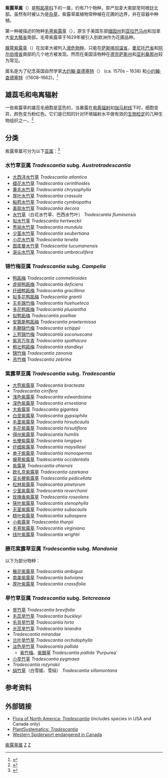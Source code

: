 {{Automatic taxobox
| image = Spiderwort Blue Flower 2.JPG
| image_caption = [[毛萼紫露草|毛萼紫露草]]''Tradescantia virginiana''
| taxon = Tradescantia
| authority = [[L.|L.]], 1753<ref name="GRIN">{{cite web |url=http://www.ars-grin.gov/cgi-bin/npgs/html/genus.pl?12239 |title=Genus: ''Tradescantia'' L. |work=Germplasm Resources Information Network |publisher=United States Department of Agriculture |date=2004-08-10 |accessdate=2011-03-20 |deadurl=yes |archiveurl=https://web.archive.org/web/20110605012349/http://www.ars-grin.gov/cgi-bin/npgs/html/genus.pl?12239 |archivedate=2011-06-05 }}</ref>
|subdivision = 见正文。
|synonyms = ''Campelia'' <small>Rich.</small><br>
''Cymbispatha'' <small>Pichon</small><br>
''Mandonia'' <small>Hassk.</small><br>
''Neomandonia'' <small>Hutch.</small><br>
''Neotreleasea'' <small>Rose</small><br>
''Rhoeo'' <small>Hance</small><br>
''Separotheca'' <small>Waterf.</small><br>
''Setcreasea'' <small>K.Schum. & Syd.</small><br>
''Treleasea'' <small>Rose</small><br>
''Zebrina'' <small>Schnizl.</small><ref name="GRIN"/>
|}}

'''紫露草属'''（{{lang-xm|Tradescantia}}）是[[鸭跖草科|鸭跖草科]]下的一属，约有71个物种，原产加拿大南部至阿根廷北部。虽然有时被认为是[[杂草|杂草]]，紫露草属植物常种植在花圃的边界，并在容器中种植。

第一种被描述的物种[[毛萼紫露草|毛萼紫露草]]（{{lang|la|''Tradescantia virginiana''}}），原生于美国东部[[缅因州|缅因州]]到[[亚拉巴马州|亚拉巴马州]]和加拿大[[安大略省|安大略省]]南部。毛萼紫露草于1629年被引入到欧洲作为花圃品种。

[[腺萼紫露草|腺萼紫露草]]（{{lang|la|''Tradescantia occidentalis''}}）在加拿大被列入[[濒危物种|濒危物种]]，只能在[[萨斯喀彻温省|萨斯喀彻温省]]，[[曼尼托巴省|曼尼托巴省]]和[[阿尔伯塔省|阿尔伯塔省]]南部的几个地方被发现。然而在美国该物种在[[德克萨斯州|德克萨斯州]]和[[亚利桑那州|亚利桑那州]]较为常见。

属名是为了纪念英国自然学家[[大约翰·查德塞特|大约翰·查德塞特]]（{{lang|en|John Tradescant the Elder}}） (ca. 1570s – 1638) 和[[小约翰·查德塞特|小约翰·查德塞特]]（{{lang|en|John Tradescant the Younger}}(1608–1662)。<ref>{{cite book |url=http://books.google.com/books?id=zIOvJSJs-IkC |first=Umberto |last=Quattrocchi |title=CRC World Dictionary of Plant Names: Common Names, Scientific Names, Eponyms, Synonyms, and Etymology |volume=IV R-Z |year=2000 |publisher=Taylor & Francis US |isbn=978-0-8493-2678-3 |page=2697 |access-date=2014-01-15 |archive-date=2020-06-14 |archive-url=https://web.archive.org/web/20200614074718/https://books.google.com/books?id=zIOvJSJs-IkC |dead-url=no }}</ref>

==雄蕊毛和电离辐射==
一些紫露草的雄蕊毛细胞是蓝色的，当暴露在[[电离辐射|电离辐射]]如[[伽马射线|伽马射线]]下时，细胞变异，颜色变为粉红色。它们是已知的针对环境辐射水平做有效的[[生物检定法|生物检定]]的几种生物组织之一。<ref>{{cite journal |url=http://dx.doi.org/10.1266/jjg.47.411 |first=Sadao |last=Ichikawa |title=Somatic Mutatiion Rate in ''Tradescantia'' Stamen Hairs at Low Radiation Levels: Finding of Low Doubling Doses of Mutations |journal=The Japanese Journal of Genetics |year=1972 |volume=47 |issue=6 |pages=411–421 |access-date=2014-01-15 |archive-date=2020-03-28 |archive-url=https://web.archive.org/web/20200328043844/https://www.jstage.jst.go.jp/article/ggs1921/47/6/47_6_411/_article |dead-url=no }}</ref>

==分类==
紫露草属可分为以下[[亚属|亚属]]：<ref>{{Cite journal|title=Morphological phylogeny of ''Tradescantia'' L. (Commelinaceae) sheds light on a new infrageneric classification for the genus and novelties on the systematics of subtribe Tradescantiinae|author=|url=https://phytokeys.pensoft.net/article/20388/|last=Pellegrini|first=Marco O. O.|date=2017-10-26|journal=PhytoKeys|doi=10.3897/phytokeys.89.20388|volume=89|pages=11–72|issn=1314-2003|pmc=PMC5672149|pmid=29118649|access-date=2021-12-06|archive-date=2021-12-06|archive-url=https://web.archive.org/web/20211206081404/https://phytokeys.pensoft.net/article/20388/|dead-url=no}}</ref>

===水竹草亚属 ''Tradescantia'' subg. ''Austrotradescantia''===
*[[大西洋水竹草|大西洋水竹草]] ''Tradescantia atlantica''
*[[蜡花水竹草|蜡花水竹草]] ''Tradescantia cerinthoides''
*[[黄毛水竹草|黄毛水竹草]] ''Tradescantia chrysophylla''
*[[厚叶水竹草|厚叶水竹草]] ''Tradescantia crassula''
*[[船苞水竹草|船苞水竹草]] ''Tradescantia cymbispatha''
*[[美观水竹草|美观水竹草]] ''Tradescantia decora''
*[[水竹草|水竹草]]（白花水竹草、巴西水竹叶） ''Tradescantia fluminensis''
*[[拟水竹草|拟水竹草]] ''Tradescantia hertweckii''
*[[秀丽水竹草|秀丽水竹草]] ''Tradescantia mundula''
*[[少茎水竹草|少茎水竹草]] ''Tradescantia seubertiana''
*[[小花水竹草|小花水竹草]] ''Tradescantia tenella''
*[[图库曼水竹草|图库曼水竹草]] ''Tradescantia tucumanensis''
*[[渐尖水竹草|渐尖水竹草]] ''Tradescantia umbraculifera''

===锦竹梅亚属 ''Tradescantia'' subg. ''Campelia''===
*[[鸭跖梅|鸭跖梅]] ''Tradescantia commelinoides''
*[[虚弱鸭跖梅|虚弱鸭跖梅]] ''Tradescantia deficiens''
*[[纤细鸭跖梅|纤细鸭跖梅]] ''Tradescantia gracillima''
*[[拟多花鸭跖梅|拟多花鸭跖梅]] ''Tradescantia grantii''
*[[无毛锦竹梅|无毛锦竹梅]] ''Tradescantia huehueteca''
*[[多花鸭跖梅|多花鸭跖梅]] ''Tradescantia plusiantha''
*[[拟鸭跖梅|拟鸭跖梅]] ''Tradescantia poelliae''
*[[安第斯鸭跖梅|安第斯鸭跖梅]] ''Tradescantia praetermissa''
*[[毛鞘锦竹梅|毛鞘锦竹梅]] ''Tradescantia schippii''
*[[三苞锦竹梅|三苞锦竹梅]] ''Tradescantia soconuscana''
*[[紫背万年青|紫背万年青]] ''Tradescantia spathacea''
*[[粗壮鸭跖梅|粗壮鸭跖梅]] ''Tradescantia standleyi''
*[[锦竹梅|锦竹梅]] ''Tradescantia zanonia''
*[[吊竹梅|吊竹梅]] ''Tradescantia zebrina''

===紫露草亚属 ''Tradescantia'' subg. ''Tradescantia''===
*[[大苞紫露草|大苞紫露草]] ''Tradescantia bracteata''
*''Tradescantia cirrifera''
*[[浅色紫露草|浅色紫露草]] ''Tradescantia edwardsiana''
*[[深色紫露草|深色紫露草]] ''Tradescantia ernestiana''
*[[大紫露草|大紫露草]] ''Tradescantia gigantea''
*[[白垩紫露草|白垩紫露草]] ''Tradescantia gypsophila''
*[[毛茎紫露草|毛茎紫露草]] ''Tradescantia hirsuticaulis''
*[[毛花紫露草|毛花紫露草]] ''Tradescantia hirsutiflora''
*[[得州紫露草|得州紫露草]] ''Tradescantia humilis''
*[[长梗紫露草|长梗紫露草]] ''Tradescantia longipes''
*[[纤细紫露草|纤细紫露草]] ''Tradescantia maysillesii''
*[[单子紫露草|单子紫露草]] ''Tradescantia monosperma''
*[[腺萼紫露草|腺萼紫露草]] ''Tradescantia occidentalis''
*[[紫露草|紫露草]] ''Tradescantia ohiensis''
*[[欧扎克紫露草|欧扎克紫露草]] ''Tradescantia ozarkana''
*[[亚长梗紫露草|亚长梗紫露草]] ''Tradescantia pedicellata''
*[[松林紫露草|松林紫露草]] ''Tradescantia pinetorum''
*[[少茎紫露草|少茎紫露草]] ''Tradescantia reverchonii''
*[[玫瑰香紫露草|玫瑰香紫露草]] ''Tradescantia roseolens''
*[[狭叶紫露草|狭叶紫露草]] ''Tradescantia stenophylla''
*[[无茎紫露草|无茎紫露草]] ''Tradescantia subacaulis''
*[[糙叶紫露草|糙叶紫露草]] ''Tradescantia subaspera''
*[[小紫露草|小紫露草]] ''Tradescantia tharpii''
*[[毛萼紫露草|毛萼紫露草]] ''Tradescantia virginiana''
*[[线叶紫露草|线叶紫露草]] ''Tradescantia wrightii''

===腋花紫露草亚属 ''Tradescantia'' subg. ''Mandonia''===
以下为部分物种：
*[[腋花紫露草|腋花紫露草]] ''Tradescantia ambigua''
*[[南美紫露草|南美紫露草]] ''Tradescantia boliviana''
*[[厚叶紫露草|厚叶紫露草]] ''Tradescantia crassifolia''

===旱竹草亚属 ''Tradescantia'' subg. ''Setcreasea''===
*[[旱竹草|旱竹草]] ''Tradescantia brevifolia''
*[[毛蕊旱竹草|毛蕊旱竹草]] ''Tradescantia buckleyi''
*[[毛背旱竹草|毛背旱竹草]] ''Tradescantia hirta''
*[[光蕊旱竹草|光蕊旱竹草]] ''Tradescantia leiandra''
*''Tradescantia mirandae''
*[[兰叶旱竹草|兰叶旱竹草]] ''Tradescantia orchidophylla''
*[[淡色旱竹草|淡色旱竹草]] ''Tradescantia pallida''
** [[紫竹梅|紫竹梅]]、[[紫錦草|紫錦草]] ''Tradescantia pallida'' 'Purpurea'
*[[小旱竹草|小旱竹草]] ''Tradescantia pygmaea''
*''Tradescantia rozynskii''
*[[绢竹草|绢竹草]]（白雪姬、雪绢） ''Tradescantia sillamontana''

==参考资料==
{{reflist}}

==外部链接==
{{Commons category|Tradescantia|紫露草属}}
{{Americana Poster|year=1920|Spiderwort}}
*[http://www.efloras.org/florataxon.aspx?flora_id=1&taxon_id=133268 Flora of North America: ''Tradescantia''] {{Wayback|url=http://www.efloras.org/florataxon.aspx?flora_id=1&taxon_id=133268 |date=20210426131127 }} (includes species in USA and Canada only)
*[http://132.236.163.181/cgi-bin/dol/dol_terminal.pl?genus=Tradescantia PlantSystematics: ''Tradescantia'']{{dead link|date=2018年1月 |bot=InternetArchiveBot |fix-attempted=yes }}
*[https://archive.is/20030630165617/http://www.se.gov.sk.ca/ecosystem/speciesatrisk/westernspiderwort.htm Western Spiderwort endangered in Canada]

{{Authority control}}
{{Taxonbar|from=Q157498}}


[[Category:紫露草属|]]
[[Category:卡尔·林奈命名的生物分类|Z]]
[[Category:1753年描述的分类群|Z]]